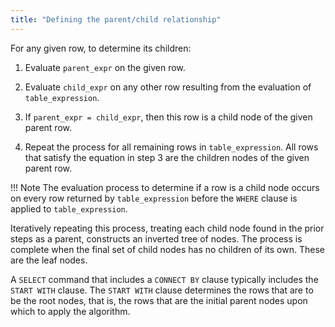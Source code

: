 ```yaml
---
title: "Defining the parent/child relationship"
---
```


<div id="defining_the_parent_child_relationship" class="registered_link"></div>

For any given row, to determine its children:

1.  Evaluate `parent_expr` on the given row.

2.  Evaluate `child_expr` on any other row resulting from the evaluation of `table_expression`.

3.  If `parent_expr = child_expr`, then this row is a child node of the given parent row.

4.  Repeat the process for all remaining rows in `table_expression`. All rows that satisfy the equation in step 3 are the children nodes of the given parent row.

!!! Note
    The evaluation process to determine if a row is a child node occurs on every row returned by `table_expression` before the `WHERE` clause is applied to `table_expression`.

Iteratively repeating this process, treating each child node found in the prior steps as a parent, constructs an inverted tree of nodes. The process is complete when the final set of child nodes has no children of its own. These are the leaf nodes.

A `SELECT` command that includes a `CONNECT BY` clause typically includes the `START WITH` clause. The `START WITH` clause determines the rows that are to be the root nodes, that is, the rows that are the initial parent nodes upon which to apply the algorithm. 